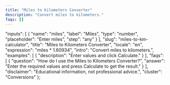 ```yaml
---
title: "Miles to Kilometers Converter"
description: "Convert miles to kilometers."
faqs: []
---
```


<!-- Migrated from V035. Original file: miles-to-km-calculator.mdx -->


  "inputs": [
    {
      "name": "miles",
      "label": "Miles",
      "type": "number",
      "placeholder": "Enter miles",
      "step": "any"
    }
  ],
  "slug": "miles-to-km-calculator",
  "title": "Miles to Kilometers Converter",
  "locale": "en",
  "expression": "miles * 1.60934",
  "intro": "Convert miles to kilometers.",
  "examples": [
    {
      "description": "Enter values and click Calculate."
    }
  ],
  "faqs": [
    {
      "question": "How do I use the Miles to Kilometers Converter?",
      "answer": "Enter the required values and press Calculate to get the result."
    }
  ],
  "disclaimer": "Educational information, not professional advice.",
  "cluster": "Conversions"
};

<Calculator schema={schema} />

